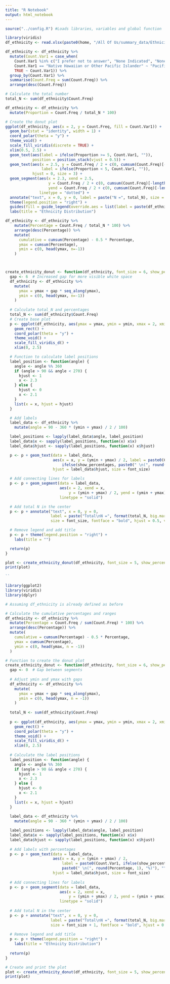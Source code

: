 ```yaml
---
title: "R Notebook"
output: html_notebook
---
```


```r
source("../config.R") #Loads libraries, variables and global function

```

```r
library(viridis)
df_ethnicity <- read.xlsx(paste0(home, "/All Of Us/summary_data/Ethnicity_counts.xlsx"), sheet = "all")
```


```r
df_ethnicity <- df_ethnicity %>%
  mutate(Count.Var1 = case_when(
    Count.Var1 %in% c("I prefer not to answer", "None Indicated", "None of these", "PMI: Skip") ~ "No Answer",
    Count.Var1 == "Native Hawaiian or Other Pacific Islander" ~ "Pacific Islander",
    TRUE ~ Count.Var1)) %>%
  group_by(Count.Var1) %>%
  summarise(Count.Freq = sum(Count.Freq)) %>%
  arrange(desc(Count.Freq))

# Calculate the total number
total_N <- sum(df_ethnicity$Count.Freq)

df_ethnicity <- df_ethnicity %>%
  mutate(Proportion = Count.Freq / total_N * 100)

# Create the donut plot
ggplot(df_ethnicity, aes(x = 2, y = Count.Freq, fill = Count.Var1)) +
  geom_bar(stat = "identity", width = 1) +
  coord_polar(theta = "y") +
  theme_void() +
  scale_fill_viridis(discrete = TRUE) +
  xlim(0.5, 2.5) +
  geom_text(aes(label = ifelse(Proportion >= 5, Count.Var1, "")), 
            position = position_stack(vjust = 0.5)) +
  geom_text(aes(x = 2.5, y = Count.Freq / 2 + c(0, cumsum(Count.Freq)[-length(Count.Freq)]),
                label = ifelse(Proportion < 5, Count.Var1, "")),
            hjust = 0, size = 3) +
  geom_segment(aes(x = 2.3, xend = 2.5, 
                   y = Count.Freq / 2 + c(0, cumsum(Count.Freq)[-length(Count.Freq)]),
                   yend = Count.Freq / 2 + c(0, cumsum(Count.Freq)[-length(Count.Freq)])),
               linetype = "dotted") +
  annotate("text", x = 0, y = 0, label = paste("N =", total_N), size = 6, fontface = "bold", hjust = 0.5, vjust = 0.5) +
  theme(legend.position = "right") +
  guides(fill = guide_legend(override.aes = list(label = paste(df_ethnicity$Count.Var1, "(", df_ethnicity$Count.Freq, ")")))) +
  labs(title = "Ethnicity Distribution")
```
```r

df_ethnicity <- df_ethnicity %>%
    mutate(Percentage = Count.Freq / total_N * 100) %>%
    arrange(desc(Percentage)) %>%
    mutate(
      cumulative = cumsum(Percentage) - 0.5 * Percentage,
      ymax = cumsum(Percentage),
      ymin = c(0, head(ymax, n=-1))
    )



create_ethnicity_donut <- function(df_ethnicity, font_size = 6, show_percentages = TRUE) {
  gap <- 6  # Increased gap for more visible white space
  df_ethnicity <- df_ethnicity %>%
    mutate(
      ymax = ymax + gap * seq_along(ymax),
      ymin = c(0, head(ymax, n=-1))
    )
  
  # Calculate total_N and percentages
  total_N <- sum(df_ethnicity$Count.Freq)
  # Create base plot
  p <- ggplot(df_ethnicity, aes(ymax = ymax, ymin = ymin, xmax = 2, xmin = 1, fill = Count.Var1)) +
    geom_rect() +
    coord_polar(theta = "y") +
    theme_void() +
    scale_fill_viridis_d() +
    xlim(0, 2.5)

  # Function to calculate label positions
  label_position <- function(angle) {
    angle <- angle %% 360
    if (angle > 90 && angle < 270) {
      hjust <- 1
      x <- 2.3
    } else {
      hjust <- 0
      x <- 2.1
    }
    list(x = x, hjust = hjust)
  }

  # Add labels
  label_data <- df_ethnicity %>%
    mutate(angle = 90 - 360 * (ymin + ymax) / 2 / 100)

  label_positions <- lapply(label_data$angle, label_position)
  label_data$x <- sapply(label_positions, function(x) x$x)
  label_data$hjust <- sapply(label_positions, function(x) x$hjust)

  p <- p + geom_text(data = label_data,
                     aes(x = x, y = (ymin + ymax) / 2, label = paste0(Count.Var1, 
                         ifelse(show_percentages, paste0(" \n(", round(Percentage, 1), "%)"), ""))),
                     hjust = label_data$hjust, size = font_size)

  # Add connecting lines for labels
  p <- p + geom_segment(data = label_data,
                        aes(x = 2, xend = x,
                            y = (ymin + ymax) / 2, yend = (ymin + ymax) / 2),
                        linetype = "solid")

  # Add total N in the center
  p <- p + annotate("text", x = 0, y = 0, 
                    label = paste("Total\nN =", format(total_N, big.mark = ",")), 
                    size = font_size, fontface = "bold", hjust = 0.5, vjust = 0.5)

  # Remove legend and add title
  p <- p + theme(legend.position = "right") +
    labs(title = "")

  return(p)
}

plot <- create_ethnicity_donut(df_ethnicity, font_size = 5, show_percentages = TRUE)
print(plot)

``

```

```r
library(ggplot2)
library(viridis)
library(dplyr)

# Assuming df_ethnicity is already defined as before

# Calculate the cumulative percentages and ranges
df_ethnicity <- df_ethnicity %>%
  mutate(Percentage = Count.Freq / sum(Count.Freq) * 100) %>%
  arrange(desc(Percentage)) %>%
  mutate(
    cumulative = cumsum(Percentage) - 0.5 * Percentage,
    ymax = cumsum(Percentage),
    ymin = c(0, head(ymax, n = -1))
  )

# Function to create the donut plot
create_ethnicity_donut <- function(df_ethnicity, font_size = 6, show_percentages = TRUE) {
  gap <- 0  # Gap between segments
  
  # Adjust ymin and ymax with gaps
  df_ethnicity <- df_ethnicity %>%
    mutate(
      ymax = ymax + gap * seq_along(ymax),
      ymin = c(0, head(ymax, n = -1))
    )
  
  total_N <- sum(df_ethnicity$Count.Freq)
  
  p <- ggplot(df_ethnicity, aes(ymax = ymax, ymin = ymin, xmax = 2, xmin = 1, fill = Count.Var1)) +
    geom_rect() +
    coord_polar(theta = "y") +
    theme_void() +
    scale_fill_viridis_d() +
    xlim(0, 2.5)
  
  # Calculate the label positions
  label_position <- function(angle) {
    angle <- angle %% 360
    if (angle > 90 && angle < 270) {
      hjust <- 1
      x <- 2.3
    } else {
      hjust <- 0
      x <- 2.1
    }
    list(x = x, hjust = hjust)
  }
  
  label_data <- df_ethnicity %>%
    mutate(angle = 90 - 360 * (ymin + ymax) / 2 / 100)

  label_positions <- lapply(label_data$angle, label_position)
  label_data$x <- sapply(label_positions, function(x) x$x)
  label_data$hjust <- sapply(label_positions, function(x) x$hjust)
  
  # Add labels with percentages
  p <- p + geom_text(data = label_data,
                     aes(x = x, y = (ymin + ymax) / 2, 
                         label = paste0(Count.Var1, ifelse(show_percentages, 
                         paste0(" \n(", round(Percentage, 1), "%)"), ""))),
                     hjust = label_data$hjust, size = font_size)
  
  # Add connecting lines for labels
  p <- p + geom_segment(data = label_data,
                        aes(x = 2, xend = x,
                            y = (ymin + ymax) / 2, yend = (ymin + ymax) / 2),
                        linetype = "solid")
  
  # Add total N in the center
  p <- p + annotate("text", x = 0, y = 0, 
                    label = paste("Total\nN =", format(total_N, big.mark = ",")), 
                    size = font_size + 1, fontface = "bold", hjust = 0.5, vjust = 0.5)
  
  # Remove legend and add title
  p <- p + theme(legend.position = "right") +
    labs(title = "Ethnicity Distribution")
  
  return(p)
}

# Create and print the plot
plot <- create_ethnicity_donut(df_ethnicity, font_size = 5, show_percentages = TRUE)
print(plot)

```


